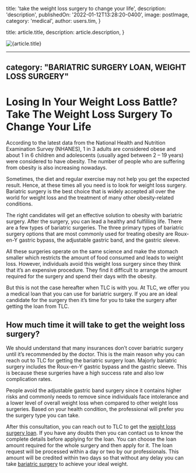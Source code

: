
  title: 'take the weight loss surgery to change your life',
  description: 'description',
  publishedOn: '2022-01-12T13:28:20-0400',
  image: postImage,
  category: 'medical',
  author: users.tim,
}

  title: article.title,
  description: article.description,
}


<Image src={postImage} alt={article.title} />

---
category: "BARIATRIC SURGERY LOAN, WEIGHT LOSS SURGERY"
---

# Losing In Your Weight Loss Battle? Take The Weight Loss Surgery To Change Your Life

According to the latest data from the National Health and Nutrition Examination Survey (NHANES), 1 in 3 adults are considered obese and about 1 in 6 children and adolescents (usually aged between 2 – 19 years) were considered to have obesity. The number of people who are suffering from obesity is also increasing nowadays.

Sometimes, the diet and regular exercise may not help you get the expected result. Hence, at these times all you need is to look for weight loss surgery. Bariatric surgery is the best choice that is widely accepted all over the world for weight loss and the treatment of many other obesity-related conditions.

The right candidates will get an effective solution to obesity with bariatric surgery. After the surgery, you can lead a healthy and fulfilling life. There are a few types of bariatric surgeries. The three primary types of bariatric surgery options that are most commonly used for treating obesity are Roux-en-Y gastric bypass, the adjustable gastric band, and the gastric sleeve.

All these surgeries operate on the same science and make the stomach smaller which restricts the amount of food consumed and leads to weight loss. However, individuals avoid this weight loss surgery since they think that it’s an expensive procedure. They find it difficult to arrange the amount required for the surgery and spend their days with the obesity.

But this is not the case hereafter when TLC is with you. At TLC, we offer you a medical loan that you can use for bariatric surgery. If you are an ideal candidate for the surgery then it’s time for you to take the surgery after getting the loan from TLC.

## How much time it will take to get the weight loss surgery?

We should understand that many insurances don’t cover bariatric surgery until it’s recommended by the doctor. This is the main reason why you can reach out to TLC for getting the bariatric surgery loan. Majorly bariatric surgery includes the Roux-en-Y gastric bypass and the gastric sleeve. This is because these surgeries have a high success rate and also low complication rates.

People avoid the adjustable gastric band surgery since it contains higher risks and commonly needs to remove since individuals face intolerance and a lower level of overall weight loss when compared to other weight loss surgeries. Based on your health condition, the professional will prefer you the surgery type you can take.

After this consultation, you can reach out to TLC to get the [weight loss surgery loan](https://tlc.com.au/weight-loss-surgery-harmonal-changes/). If you have any doubts then you can contact us to know the complete details before applying for the loan. You can choose the loan amount required for the whole surgery and then apply for it. The loan request will be processed within a day or two by our professionals. This amount will be credited within two days so that without any delay you can take [bariatric surgery](https://medical.tlc.com.au/bariatric-surgery/) to achieve your ideal weight.

